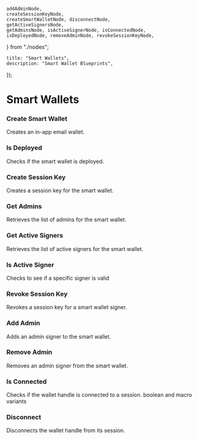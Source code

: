 	addAdminNode,
	createSessionKeyNode,
	createSmartWalletNode, disconnectNode,
	getActiveSignersNode,
	getAdminsNode, isActiveSignerNode, isConnectedNode,
	isDeployedNode, removeAdminNode, revokeSessionKeyNode,
} from "./nodes";

	title: "Smart Wallets",
	description: "Smart Wallet Blueprints",
});

# Smart Wallets

### Create Smart Wallet
Creates an in-app email wallet.
<Blueprint code={createSmartWalletNode} className='w-full h-60' />

### Is Deployed
Checks if the smart wallet is deployed.
<Blueprint code={isDeployedNode} className='w-full h-40' />

### Create Session Key
Creates a session key for the smart wallet.
<Blueprint code={createSessionKeyNode} className='w-full h-60' />

### Get Admins
Retrieves the list of admins for the smart wallet.
<Blueprint code={getAdminsNode} className='w-full h-40' />

### Get Active Signers
Retrieves the list of active signers for the smart wallet.
<Blueprint code={getActiveSignersNode} className='w-full h-40' />

### Is Active Signer
Checks to see if a specific signer is valid
<Blueprint code={isActiveSignerNode} className='w-full h-32' />

### Revoke Session Key
Revokes a session key for a smart wallet signer.
<Blueprint code={revokeSessionKeyNode} className='w-full h-32' />

### Add Admin
Adds an admin signer to the smart wallet.
<Blueprint code={addAdminNode} className='w-full h-32' />

### Remove Admin
Removes an admin signer from the smart wallet.
<Blueprint code={removeAdminNode} className='w-full h-32' />

### Is Connected
Checks if the wallet handle is connected to a session. boolean and macro variants
<Blueprint code={isConnectedNode} className='w-full h-28' />

### Disconnect
Disconnects the wallet handle from its session.
<Blueprint code={disconnectNode} className='w-full h-28' />
